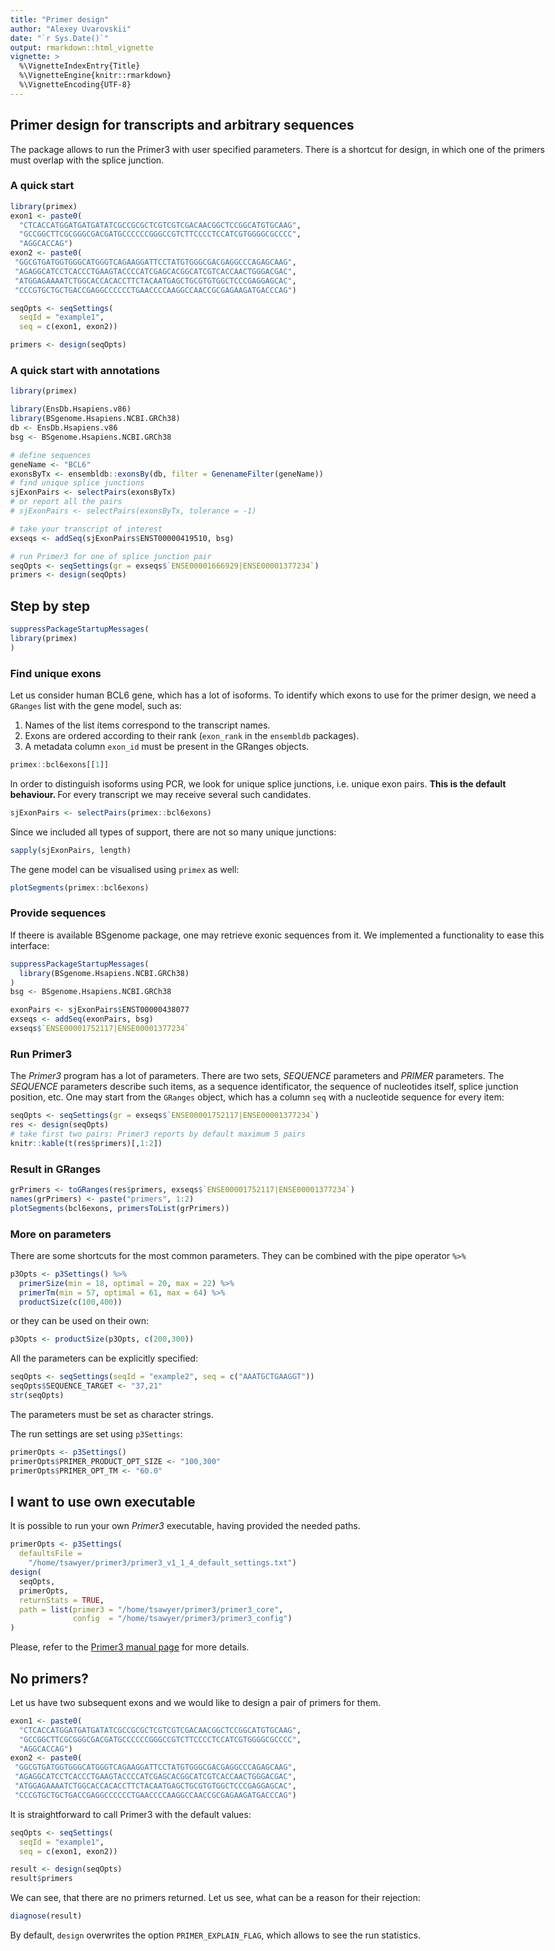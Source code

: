 ```yaml
---
title: "Primer design"
author: "Alexey Uvarovskii"
date: "`r Sys.Date()`"
output: rmarkdown::html_vignette
vignette: >
  %\VignetteIndexEntry{Title}
  %\VignetteEngine{knitr::rmarkdown}
  %\VignetteEncoding{UTF-8}
---
```


<style>
body {
  max-width: 900px;
}
</style>

## Primer design for transcripts and arbitrary sequences

The package allows to run the Primer3 with user specified parameters.
There is a shortcut for design, in which one of the primers
must overlap with the splice junction.

### A quick start

```r
library(primex)
exon1 <- paste0(
  "CTCACCATGGATGATGATATCGCCGCGCTCGTCGTCGACAACGGCTCCGGCATGTGCAAG",
  "GCCGGCTTCGCGGGCGACGATGCCCCCCGGGCCGTCTTCCCCTCCATCGTGGGGCGCCCC",
  "AGGCACCAG")
exon2 <- paste0(
 "GGCGTGATGGTGGGCATGGGTCAGAAGGATTCCTATGTGGGCGACGAGGCCCAGAGCAAG",
 "AGAGGCATCCTCACCCTGAAGTACCCCATCGAGCACGGCATCGTCACCAACTGGGACGAC",
 "ATGGAGAAAATCTGGCACCACACCTTCTACAATGAGCTGCGTGTGGCTCCCGAGGAGCAC",
 "CCCGTGCTGCTGACCGAGGCCCCCCTGAACCCCAAGGCCAACCGCGAGAAGATGACCCAG") 

seqOpts <- seqSettings(
  seqId = "example1",
  seq = c(exon1, exon2))

primers <- design(seqOpts)
```

### A quick start with annotations

```r
library(primex)  

library(EnsDb.Hsapiens.v86)
library(BSgenome.Hsapiens.NCBI.GRCh38)
db <- EnsDb.Hsapiens.v86
bsg <- BSgenome.Hsapiens.NCBI.GRCh38

# define sequences
geneName <- "BCL6"
exonsByTx <- ensembldb::exonsBy(db, filter = GenenameFilter(geneName))
# find unique splice junctions 
sjExonPairs <- selectPairs(exonsByTx)
# or report all the pairs
# sjExonPairs <- selectPairs(exonsByTx, tolerance = -1)

# take your transcript of interest
exseqs <- addSeq(sjExonPairs$ENST00000419510, bsg)

# run Primer3 for one of splice junction pair
seqOpts <- seqSettings(gr = exseqs$`ENSE00001666929|ENSE00001377234`)
primers <- design(seqOpts)
```

## Step by step

```r
suppressPackageStartupMessages(
library(primex)  
)
```


### Find unique exons 

Let us consider human BCL6 gene, which has a lot of isoforms.
To identify which exons to use for the primer design,
we need a `GRanges` list with the gene model, such as:

1. Names of the list items correspond to the transcript names.
2. Exons are ordered according to their rank 
(`exon_rank` in the `ensembldb` packages).
3. A metadata column `exon_id` must be present in the GRanges objects.

```r
primex::bcl6exons[[1]]
```

In order to distinguish isoforms using PCR, we look for unique splice junctions,
i.e. unique exon pairs. **This is the default behaviour. **
For every transcript we may receive several such 
candidates.
```r
sjExonPairs <- selectPairs(primex::bcl6exons)
```
Since we included all types of support, there are not so many unique junctions:
```r
sapply(sjExonPairs, length)
```

The gene model can be visualised using `primex` as well:

```r
plotSegments(primex::bcl6exons)
```


### Provide sequences 

If theere is available BSgenome package,
one may retrieve exonic sequences from it.
We implemented a functionality  to ease this interface:

```r
suppressPackageStartupMessages(
  library(BSgenome.Hsapiens.NCBI.GRCh38)
)
bsg <- BSgenome.Hsapiens.NCBI.GRCh38

exonPairs <- sjExonPairs$ENST00000438077
exseqs <- addSeq(exonPairs, bsg)
exseqs$`ENSE00001752117|ENSE00001377234`
```

### Run Primer3

The *Primer3* program has a lot of parameters.
There are two sets, *SEQUENCE* parameters and *PRIMER* parameters.
The *SEQUENCE* parameters describe such items, as a sequence identificator,
the sequence of nucleotides itself, 
splice junction position, etc. One may start from the `GRanges` object, 
which has a column `seq` with a nucleotide sequence for every item:
```r
seqOpts <- seqSettings(gr = exseqs$`ENSE00001752117|ENSE00001377234`)
res <- design(seqOpts)
# take first two pairs: Primer3 reports by default maximum 5 pairs
knitr::kable(t(res$primers)[,1:2])
```

### Result in GRanges 

```r
grPrimers <- toGRanges(res$primers, exseqs$`ENSE00001752117|ENSE00001377234`)
names(grPrimers) <- paste("primers", 1:2)
plotSegments(bcl6exons, primersToList(grPrimers))
```


### More on parameters

There are some shortcuts for the most common parameters.
They can be combined with the pipe operator `%>%`

```r
p3Opts <- p3Settings() %>%
  primerSize(min = 18, optimal = 20, max = 22) %>%
  primerTm(min = 57, optimal = 61, max = 64) %>%
  productSize(c(100,400))
```

or they can be used on their own:
```r
p3Opts <- productSize(p3Opts, c(200,300))
```


All the parameters can be explicitly specified:
```r
seqOpts <- seqSettings(seqId = "example2", seq = c("AAATGCTGAAGGT"))
seqOpts$SEQUENCE_TARGET <- "37,21"
str(seqOpts)
```
The parameters must be set as character strings.  

The run settings are set using `p3Settings`:
```r
primerOpts <- p3Settings()
primerOpts$PRIMER_PRODUCT_OPT_SIZE <- "100,300"
primerOpts$PRIMER_OPT_TM <- "60.0"
```


## I want to use own executable

It is possible to run your own *Primer3* executable, having
provided the needed paths.
```r
primerOpts <- p3Settings(
  defaultsFile = 
    "/home/tsawyer/primer3/primer3_v1_1_4_default_settings.txt")
design(
  seqOpts,
  primerOpts,
  returnStats = TRUE,
  path = list(primer3 = "/home/tsawyer/primer3/primer3_core",
              config  = "/home/tsawyer/primer3/primer3_config")
)
```

Please, refer to the [Primer3 manual page](http://primer3.sourceforge.net/primer3_manual.htm) for more details.

## No primers?

Let us have two subsequent exons and we would like to design a pair of 
primers for them.
```r
exon1 <- paste0(
  "CTCACCATGGATGATGATATCGCCGCGCTCGTCGTCGACAACGGCTCCGGCATGTGCAAG",
  "GCCGGCTTCGCGGGCGACGATGCCCCCCGGGCCGTCTTCCCCTCCATCGTGGGGCGCCCC",
  "AGGCACCAG")
exon2 <- paste0(
 "GGCGTGATGGTGGGCATGGGTCAGAAGGATTCCTATGTGGGCGACGAGGCCCAGAGCAAG",
 "AGAGGCATCCTCACCCTGAAGTACCCCATCGAGCACGGCATCGTCACCAACTGGGACGAC",
 "ATGGAGAAAATCTGGCACCACACCTTCTACAATGAGCTGCGTGTGGCTCCCGAGGAGCAC",
 "CCCGTGCTGCTGACCGAGGCCCCCCTGAACCCCAAGGCCAACCGCGAGAAGATGACCCAG") 

```

It is straightforward to call Primer3 with the default values:
```r
seqOpts <- seqSettings(
  seqId = "example1",
  seq = c(exon1, exon2))

result <- design(seqOpts)
result$primers
```

We can see, that there are no primers returned. Let us see, 
what can be a reason for their rejection:
```r
diagnose(result)
```

By default, `design` overwrites the option 
`PRIMER_EXPLAIN_FLAG`, which allows to see the run statistics.

